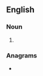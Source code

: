 {{also|yocto-metres}}
==English==

===Noun===
{{head|en|noun form}}

# {{plural of|en|yoctometre}}

===Anagrams===
* {{anagrams|en|a=ceemoorstty|yoctometers}}